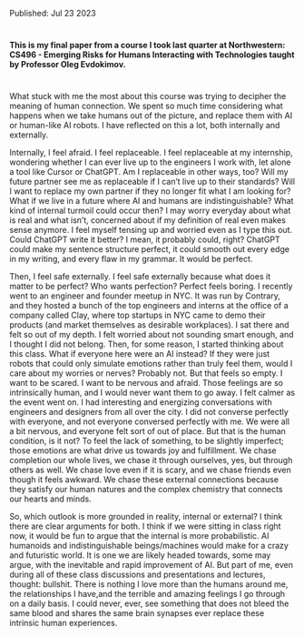 <p className="text-sm text-zinc-500 dark:text-zinc-400">Published: Jul 23 2023</p>
<Cover
  src="https://literative.com/wp-content/uploads/Issac-Asimov.png"
  alt="Isaac Asimov illustration - sourced from literative.com"
  caption="isaac asimov"
/>

#

**This is my final paper from a course I took last quarter at Northwestern: CS496 - Emerging Risks for Humans Interacting with
Technologies taught by Professor Oleg Evdokimov.**

#

What stuck with me the most about this course was trying to decipher the meaning of human connection. We spent so much time considering what happens when we take humans out of the picture, and replace them with AI or human-like AI robots. I have reflected on this a lot, both internally and externally. 

 

Internally, I feel afraid. I feel replaceable. I feel replaceable at my internship, wondering whether I can ever live up to the engineers I work with, let alone a tool like Cursor or ChatGPT. Am I replaceable in other ways, too? Will my future partner see me as replaceable if I can’t live up to their standards? Will I want to replace my own partner if they no longer fit what I am looking for? What if we live in a future where AI and humans are indistinguishable? What kind of internal turmoil could occur then? I may worry everyday about what is real and what isn’t, concerned about if my definition of real even makes sense anymore. I feel myself tensing up and worried even as I type this out. Could ChatGPT write it better? I mean, it probably could, right? ChatGPT could make my sentence structure perfect, it could smooth out every edge in my writing, and every flaw in my grammar. It would be perfect.

Then, I feel safe externally. I feel safe externally because what does it matter to be perfect? Who wants perfection? Perfect feels boring. I recently went to an engineer and founder meetup in NYC. It was run by Contrary, and they hosted a bunch of the top engineers and interns at the office of a company called Clay, where top startups in NYC came to demo their products (and market themselves as desirable workplaces). I sat there and felt so out of my depth. I felt worried about not sounding smart enough, and I thought I did not belong. Then, for some reason, I started thinking about this class. What if everyone here were an AI instead? If they were just robots that could only simulate emotions rather than truly feel them, would I care about my worries or nerves? Probably not. But that feels so empty. I want to be scared. I want to be nervous and afraid. Those feelings are so intrinsically human, and I would never want them to go away. I felt calmer as the event went on. I had interesting and energizing conversations with engineers and designers from all over the city. I did not converse perfectly with everyone, and not everyone conversed perfectly with me. We were all a bit nervous, and everyone felt sort of out of place. But that is the human condition, is it not? To feel the lack of something, to be slightly imperfect; those emotions are what drive us towards joy and fulfillment. We chase completion our whole lives, we chase it through ourselves, yes, but through others as well. We chase love even if it is scary, and we chase friends even though it feels awkward. We chase these external connections because they satisfy our human natures and the complex chemistry that connects our hearts and minds.  

So, which outlook is more grounded in reality, internal or external? I think there are clear arguments for both. I think if we were sitting in class right now, it would be fun to argue that the internal is more probabilistic. AI humanoids and indistinguishable beings/machines would make for a crazy and futuristic world. It is one we are likely headed towards, some may argue, with the inevitable and rapid improvement of AI. But part of me, even during all of these class discussions and presentations and lectures, thought: bullshit. There is nothing I love more than the humans around me, the relationships I have,and the terrible and amazing feelings I go through on a daily basis. I could never, ever, see something that does not bleed the same blood and shares the same brain synapses ever replace these intrinsic human experiences.